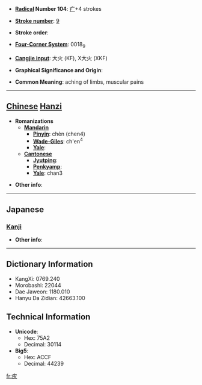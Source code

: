 * '''[[Wiktionary:Chinese radical index| Radical]] Number 104''': [[Wiktionary:Chinese radical index 疒|疒]]+4 strokes

* '''[[Wiktionary:Chinese total strokes index|Stroke number]]''': [[Wiktionary:Chinese total strokes index 9|9]]

* '''Stroke order''': 

* '''[[Wiktionary:Chinese four corner index|Four-Corner System]]''': 0018<sub>9</sub>

* '''[[Wiktionary:Chinese Cangjie index|Cangjie input]]''': 大火 (KF), X大火 (XKF)

* '''Graphical Significance and Origin''': 

* '''Common Meaning''': aching of limbs, muscular pains

----

== [[Chinese]] [[Hanzi]] ==

* '''Romanizations'''
** '''[[Mandarin]]'''
*** '''[[Pinyin]]''': chèn (chen4)
*** '''[[Wade-Giles]]''': ch'en<sup>4</sup>
*** '''[[Yale]]''': 
** '''[[Cantonese]]'''
*** '''[[Jyutping]]''':
*** '''[[Penkyamp]]''': 
*** '''[[Yale]]''': chan3

* '''Other info''': 

----

==Japanese==
===[[Kanji]]===
{{kanji|on readings=[[ちん]] (chin)|kun readings=}}

* '''Other info''':  

----

== Dictionary Information ==

* KangXi: 0769.240
* Morobashi: 22044
* Dae Jaweon: 1180.010
* Hanyu Da Zidian: 42663.100

== Technical Information ==

* '''Unicode''':
** Hex: 75A2
** Decimal: 30114
* '''Big5''':
** Hex: ACCF
** Decimal: 44239

[[fr:疢]]